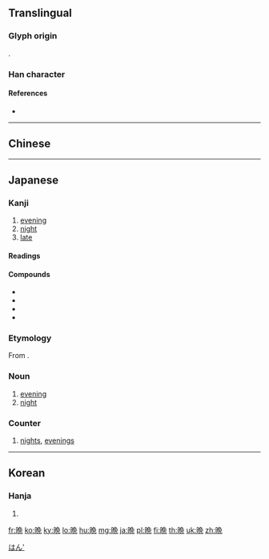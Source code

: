 {{also|晚|睌}}
{{character info/new|image=gw u6669.svg}}
==Translingual==

===Glyph origin===
{{Han etym}}
{{Han compound|日|免|ls=ic}}.

===Han character===
{{Han char|rn=72|rad=日|as=08|sn=12|four=|canj=ANAU,XXANA|ids=⿰日免}}

====References====
* {{Han ref|kx=0497.311|dkj=14030|dj=0861.210|hdz=21514.040|uh=6669|ud=26217}}

----

==Chinese==
{{zh-see|晚|v}}

----

==Japanese==
{{ja-forms|晩|[[晚]]|[[晚]]}}

===Kanji===
{{ja-kanji|grade=6|rs=日08}}

# [[evening]]
# [[night]]
# [[late]]

====Readings====
{{ja-readings
|goon=[[もん]] (mon)
|kanon=[[ばん]] (ban)
|kun=[[くれ]] (kure), [[おそい|おそ-い]] ([[晚い|晚-い]], oso-i)
}}

====Compounds====
{{der-top}}
* {{ja-r|晩ごはん|ばんごはん|gloss=[[dinner]], evening meal}}
* {{ja-r|晩食|ばんしょく|gloss=dinner, evening meal}}
* {{ja-r|晩飯|ばんめし|gloss=dinner, evening meal}}
* {{ja-r|晩冬|ばんとう|gloss=late winter}}
{{der-bottom}}

===Etymology===
From {{etyl|zhx|ja|sort=はん'}} {{m|zh|晩}}.

===Noun===
{{ja-noun|ばん|kyu=晚}}

# [[evening]]
# [[night]]
#: {{ja-usex|'''晩'''の内に雪が降りました。|'''ばん''' の うち に ゆき が ふりました。|Snow fell during the '''night'''.}}

===Counter===
{{ja-pos|ばん|counter}}

# [[night]]s, [[evening]]s

[[Category:Japanese basic words|はん']]

----

==Korean==

===Hanja===

{{ko-hanja|hangeul=만|rv=man|mr=man|y=man}}

# {{defn|lang=ko}}

[[fr:晩]]
[[ko:晩]]
[[ky:晩]]
[[lo:晩]]
[[hu:晩]]
[[mg:晩]]
[[ja:晩]]
[[pl:晩]]
[[fi:晩]]
[[th:晩]]
[[uk:晩]]
[[zh:晩]]